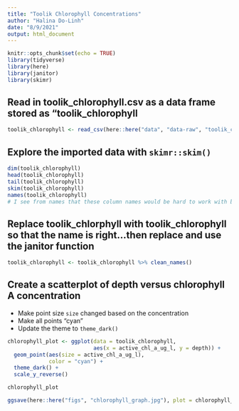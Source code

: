 ```yaml
---
title: "Toolik Chlorophyll Concentrations"
author: "Halina Do-Linh"
date: "8/9/2021"
output: html_document
---
```


```r
knitr::opts_chunk$set(echo = TRUE)
library(tidyverse)
library(here)
library(janitor)
library(skimr)
```

## Read in toolik_chlorophyll.csv as a data frame stored as "toolik_chlorophyll

```r
toolik_chlorophyll <- read_csv(here::here("data", "data-raw", "toolik_chlorophyll.csv"), na = ".")


```

## Explore the imported data with `skimr::skim()`
```r
dim(toolik_chlorophyll)
head(toolik_chlorophyll)
tail(toolik_chlorophyll)
skim(toolik_chlorophyll)
names(toolik_chlorophyll)
# I see from names that these column names would be hard to work with because of the capitalization and the spaces

```

## Replace toolik_chlorphyll with toolik_chlorophyll so that the name is right...then replace and use the janitor function
```r

toolik_chlorophyll <- toolik_chlorophyll %>% clean_names()

```


## Create a scatterplot of depth versus chlorophyll A concentration

- Make point size `size` changed based on the concentration
- Make all points "cyan"
- Update the theme to `theme_dark()`

```r

chlorophyll_plot <- ggplot(data = toolik_chlorophyll, 
                           aes(x = active_chl_a_ug_l, y = depth)) +
  geom_point(aes(size = active_chl_a_ug_l), 
             color = "cyan") +
  theme_dark() +
  scale_y_reverse()

chlorophyll_plot

```

```r
ggsave(here::here("figs", "chlorophyll_graph.jpg"), plot = chlorophyll_plot)

```


